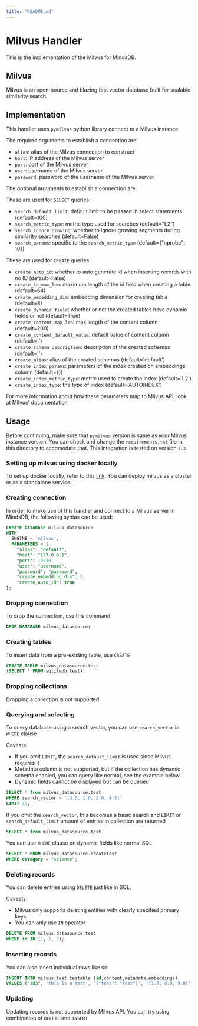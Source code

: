 ```yaml
---
title: "README.md"
---
```


# Milvus Handler

This is the implementation of the Milvus for MindsDB.

## Milvus

Milvus is an open-source and blazing fast vector database built for scalable similarity search.

## Implementation

This handler uses `pymilvus` python library connect to a Milvus instance.

The required arguments to establish a connection are:

* `alias`: alias of the Milvus connection to construct
* `host`: IP address of the Milvus server
* `port`: port of the Milvus server
* `user`: username of the Milvus server
* `password`: password of the username of the Milvus server

The optional arguments to establish a connection are:

These are used for `SELECT` queries:
* `search_default_limit`: default limit to be passed in select statements (default=100)
* `search_metric_type`: metric type used for searches (default="L2")
* `search_ignore_growing`: whether to ignore growing segments during similarity searches (default=False)
* `search_params`: specific to the `search_metric_type` (default={"nprobe": 10})

These are used for `CREATE` queries:
* `create_auto_id`: whether to auto generate id when inserting records with no ID (default=False)
* `create_id_max_len`: maximum length of the id field when creating a table (default=64)
* `create_embedding_dim`: embedding dimension for creating table (default=8)
* `create_dynamic_field`: whether or not the created tables have dynamic fields or not (default=True)
* `create_content_max_len`: max length of the content column (default=200)
* `create_content_default_value`: default value of content column (default='')
* `create_schema_description`: description of the created schemas (default='')
* `create_alias`: alias of the created schemas (default='default')
* `create_index_params`: parameters of the index created on embeddings column (default={})
* `create_index_metric_type`: metric used to create the index (default='L2')
* `create_index_type`: the type of index (default='AUTOINDEX')

For more information about how these perameters map to Milvus API, look at Milvus' documentation

## Usage

Before continuing, make sure that `pymilvus` version is same as your Milvus instance version. You can check and change the `requirements.txt` file in this directory to accomodate that. This integration is tested on version `2.3`

### Setting up milvus using docker locally

To set up docker locally, refer to this [link](https://milvus.io/docs/install_standalone-docker.md). You can deploy milvus as a cluster or as a standalone service.

### Creating connection

In order to make use of this handler and connect to a Milvus server in MindsDB, the following syntax can be used:

```sql
CREATE DATABASE milvus_datasource
WITH
  ENGINE = 'milvus',
  PARAMETERS = {
    "alias": "default",
    "host": "127.0.0.1",
    "port": 19530,
    "user": "username",
    "password": "password",
    "create_embedding_dim": 3,
    "create_auto_id": true
};
```

### Dropping connection

To drop the connection, use this command

```sql
DROP DATABASE milvus_datasource;
```

### Creating tables

To insert data from a pre-existing table, use `CREATE`

```sql
CREATE TABLE milvus_datasource.test
(SELECT * FROM sqlitedb.test);
```

### Dropping collections

Dropping a collection is not supported

### Querying and selecting

To query database using a search vector, you can use `search_vector` in `WHERE` clause

Caveats:
- If you omit `LIMIT`, the `search_default_limit` is used since Milvus requires it
- Metadata column is not supported, but if the collection has dynamic schema enabled, you can query like normal, see the example below
- Dynamic fields cannot be displayed but can be queried

```sql
SELECT * from milvus_datasource.test
WHERE search_vector = '[3.0, 1.0, 2.0, 4.5]'
LIMIT 10;
```

If you omit the `search_vector`, this becomes a basic search and `LIMIT` or `search_default_limit` amount of entries in collection are returned

```sql
SELECT * from milvus_datasource.test
```

You can use `WHERE` clause on dynamic fields like normal SQL

```sql
SELECT * FROM milvus_datasource.createtest
WHERE category = "science";
```

### Deleting records

You can delete entries using `DELETE` just like in SQL.

Caveats:
- Milvus only supports deleting entities with clearly specified primary keys
- You can only use `IN` operator

```sql
DELETE FROM milvus_datasource.test
WHERE id IN (1, 2, 3);
```

### Inserting records

You can also insert individual rows like so:

```sql
INSERT INTO milvus_test.testable (id,content,metadata,embeddings)
VALUES ("id3", 'this is a test', '{"test": "test"}', '[1.0, 8.0, 9.0]');
```

### Updating

Updating records is not supported by Milvus API. You can try using combination of `DELETE` and `INSERT`
